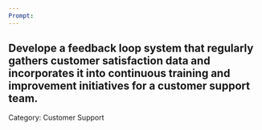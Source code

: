 ```yaml
---
Prompt:
---
```

Develope a feedback loop system that regularly gathers customer satisfaction data and incorporates it into continuous training and improvement initiatives for a customer support team.
---
Category: Customer Support

